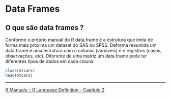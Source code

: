 # Data Frames

## O que são data frames ? 

Conforme o próprio manual do R data.frame é a estrutura que imita de forma mais próxima um dataset do SAS ou SPSS. Deforma resumida um data.frame é uma estrutura com n colunas (variáveis) e n registros (casos, observações, etc). Diferente de uma matriz um data.frame pode ter diferentes tipos de dados em cada coluna.

```r

class(mtcars)
head(mtcars)

```

---------------------
[R Manuals :: R Language Definition - Capítulo 2](https://rstudio.github.io/r-manuals/r-lang/Objects.html#data-frame-objects)
